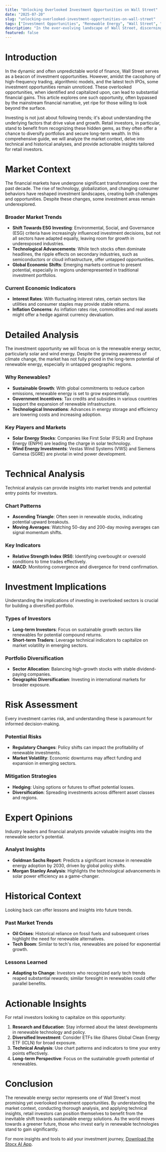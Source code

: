 ```yaml
---
title: "Unlocking Overlooked Investment Opportunities on Wall Street"
date: "2025-07-20"
slug: "unlocking-overlooked-investment-opportunities-on-wall-street"
tags: ["Investment Opportunities", "Renewable Energy", "Wall Street", "Retail Investors", "Technical Analysis", "Market Trends", "Financial Insights"]
description: "In the ever-evolving landscape of Wall Street, discerning investors are constantly on the lookout for untapped opportunities that promise significant returns. However, the noise of popular trends often overshadows some of the most promising avenues. This article delves into one of the biggest investment opportunities that Wall Street tends to overlook, offering retail investors a chance to capitalize on this hidden gem. We'll explore the broader market context, historical precedents, and actionable insights to help investors make informed decisions. With expert opinions and technical analysis, this piece serves as a comprehensive guide, ensuring you have the knowledge to navigate and seize this opportunity. Whether you're a seasoned investor or a newcomer, understanding these overlooked potential gains could be pivotal in your investment strategy."
featured: false
---
```


# Introduction

In the dynamic and often unpredictable world of finance, Wall Street serves as a beacon of investment opportunities. However, amidst the cacophony of high-frequency trading, algorithmic models, and the latest tech IPOs, some investment opportunities remain unnoticed. These overlooked opportunities, when identified and capitalized upon, can lead to substantial financial gains. This article explores one such opportunity, often bypassed by the mainstream financial narrative, yet ripe for those willing to look beyond the surface.

Investing is not just about following trends; it's about understanding the underlying factors that drive value and growth. Retail investors, in particular, stand to benefit from recognizing these hidden gems, as they often offer a chance to diversify portfolios and secure long-term wealth. In this comprehensive guide, we will analyze the market context, delve into technical and historical analyses, and provide actionable insights tailored for retail investors.

# Market Context

The financial markets have undergone significant transformations over the past decade. The rise of technology, globalization, and changing consumer behaviors have reshaped investment landscapes, creating both challenges and opportunities. Despite these changes, some investment areas remain underexplored.

### Broader Market Trends

- **Shift Towards ESG Investing**: Environmental, Social, and Governance (ESG) criteria have increasingly influenced investment decisions, but not all sectors have adapted equally, leaving room for growth in underexposed industries.
- **Technological Advancements**: While tech stocks often dominate headlines, the ripple effects on secondary industries, such as semiconductors or cloud infrastructure, offer untapped opportunities.
- **Global Economic Shifts**: Emerging markets continue to present potential, especially in regions underrepresented in traditional investment portfolios.

### Current Economic Indicators

- **Interest Rates**: With fluctuating interest rates, certain sectors like utilities and consumer staples may provide stable returns.
- **Inflation Concerns**: As inflation rates rise, commodities and real assets might offer a hedge against currency devaluation.

# Detailed Analysis

The investment opportunity we will focus on is the renewable energy sector, particularly solar and wind energy. Despite the growing awareness of climate change, the market has not fully priced in the long-term potential of renewable energy, especially in untapped geographic regions.

### Why Renewables?

- **Sustainable Growth**: With global commitments to reduce carbon emissions, renewable energy is set to grow exponentially.
- **Government Incentives**: Tax credits and subsidies in various countries support the expansion of renewable infrastructure.
- **Technological Innovations**: Advances in energy storage and efficiency are lowering costs and increasing adoption.

### Key Players and Markets

- **Solar Energy Stocks**: Companies like First Solar (FSLR) and Enphase Energy (ENPH) are leading the charge in solar technology.
- **Wind Energy Investments**: Vestas Wind Systems (VWS) and Siemens Gamesa (SGRE) are pivotal in wind power development.

# Technical Analysis

Technical analysis can provide insights into market trends and potential entry points for investors.

### Chart Patterns

- **Ascending Triangle**: Often seen in renewable stocks, indicating potential upward breakouts.
- **Moving Averages**: Watching 50-day and 200-day moving averages can signal momentum shifts.

### Key Indicators

- **Relative Strength Index (RSI)**: Identifying overbought or oversold conditions to time trades effectively.
- **MACD**: Monitoring convergence and divergence for trend confirmation.

# Investment Implications

Understanding the implications of investing in overlooked sectors is crucial for building a diversified portfolio.

### Types of Investors

- **Long-term Investors**: Focus on sustainable growth sectors like renewables for potential compound returns.
- **Short-term Traders**: Leverage technical indicators to capitalize on market volatility in emerging sectors.

### Portfolio Diversification

- **Sector Allocation**: Balancing high-growth stocks with stable dividend-paying companies.
- **Geographic Diversification**: Investing in international markets for broader exposure.

# Risk Assessment

Every investment carries risk, and understanding these is paramount for informed decision-making.

### Potential Risks

- **Regulatory Changes**: Policy shifts can impact the profitability of renewable investments.
- **Market Volatility**: Economic downturns may affect funding and expansion in emerging sectors.

### Mitigation Strategies

- **Hedging**: Using options or futures to offset potential losses.
- **Diversification**: Spreading investments across different asset classes and regions.

# Expert Opinions

Industry leaders and financial analysts provide valuable insights into the renewable sector's potential.

### Analyst Insights

- **Goldman Sachs Report**: Predicts a significant increase in renewable energy adoption by 2030, driven by global policy shifts.
- **Morgan Stanley Analysis**: Highlights the technological advancements in solar power efficiency as a game-changer.

# Historical Context

Looking back can offer lessons and insights into future trends.

### Past Market Trends

- **Oil Crises**: Historical reliance on fossil fuels and subsequent crises highlight the need for renewable alternatives.
- **Tech Boom**: Similar to tech's rise, renewables are poised for exponential growth.

### Lessons Learned

- **Adapting to Change**: Investors who recognized early tech trends reaped substantial rewards; similar foresight in renewables could offer parallel benefits.

# Actionable Insights

For retail investors looking to capitalize on this opportunity:

1. **Research and Education**: Stay informed about the latest developments in renewable technology and policy.
2. **Diversified Investment**: Consider ETFs like iShares Global Clean Energy ETF (ICLN) for broad exposure.
3. **Technical Analysis**: Use chart patterns and indicators to time your entry points effectively.
4. **Long-term Perspective**: Focus on the sustainable growth potential of renewables.

# Conclusion

The renewable energy sector represents one of Wall Street's most promising yet overlooked investment opportunities. By understanding the market context, conducting thorough analysis, and applying technical insights, retail investors can position themselves to benefit from the inevitable shift towards sustainable energy solutions. As the world moves towards a greener future, those who invest early in renewable technologies stand to gain significantly.

For more insights and tools to aid your investment journey, [Download the Stocx AI App](https://stocx.co).
